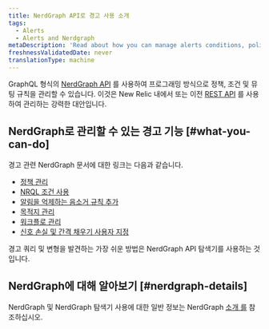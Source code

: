 ```yaml
---
title: NerdGraph API로 경고 사용 소개
tags:
  - Alerts
  - Alerts and Nerdgraph
metaDescription: 'Read about how you can manage alerts conditions, policies, and muting rules using NerdGraph.'
freshnessValidatedDate: never
translationType: machine
---
```


GraphQL 형식의 [NerdGraph API](/docs/apis/nerdgraph/get-started/introduction-new-relic-nerdgraph) 를 사용하여 프로그래밍 방식으로 정책, 조건 및 뮤팅 규칙을 관리할 수 있습니다. 이것은 New Relic 내에서 또는 이전 [REST API](/docs/alerts/rest-api-alerts/new-relic-alerts-rest-api/rest-api-calls-new-relic-alerts) 를 사용하여 관리하는 강력한 대안입니다.

## NerdGraph로 관리할 수 있는 경고 기능 [#what-you-can-do]

경고 관련 NerdGraph 문서에 대한 링크는 다음과 같습니다.

* [정책 관리](/docs/alerts/alerts-nerdgraph/nerdgraph-examples/nerdgraph-api-alerts-policies)
* [NRQL 조건 사용](/docs/alerts/alerts-nerdgraph/nerdgraph-examples/nerdgraph-api-alerts-nrql-conditions)
* [알림을 억제하는 음소거 규칙 추가](/docs/alerts/new-relic-alerts/managing-notification-channels/muting-rules-suppress-notifications)
* [목적지 관리](/docs/apis/nerdgraph/examples/nerdgraph-api-notifications-destinations)
* [워크플로 관리](/docs/apis/nerdgraph/examples/nerdgraph-api-workflows)
* [신호 손실 및 간격 채우기 사용자 지정](/docs/alerts-applied-intelligence/new-relic-alerts/alerts-nerdgraph/nerdgraph-api-loss-signal-gap-filling)

경고 쿼리 및 변형을 발견하는 가장 쉬운 방법은 NerdGraph API 탐색기를 사용하는 것입니다.

## NerdGraph에 대해 알아보기 [#nerdgraph-details]

NerdGraph 및 NerdGraph 탐색기 사용에 대한 일반 정보는 NerdGraph [소개 를](/docs/apis/nerdgraph/get-started/introduction-new-relic-nerdgraph) 참조하십시오.
